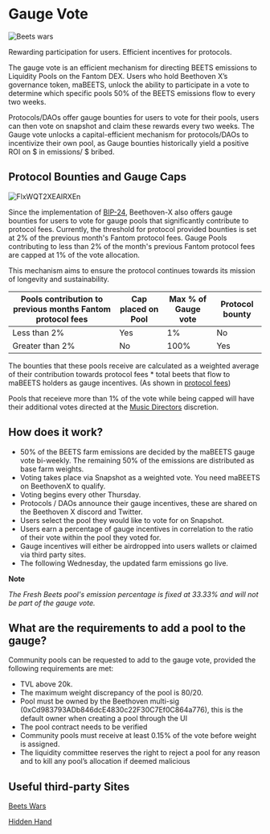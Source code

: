 # Gauge Vote

![Beets wars](https://user-images.githubusercontent.com/109503546/208073153-bded6fbf-e57a-40b1-a367-7355e8955aa1.jpeg)

Rewarding participation for users. Efficient incentives for protocols.

The gauge vote is an efficient mechanism for directing BEETS emissions to Liquidity Pools on the Fantom DEX. Users who hold Beethoven X’s governance token, maBEETS, unlock the ability to participate in a vote to determine which specific pools 50% of the BEETS emissions flow to every two weeks.

Protocols/DAOs offer gauge bounties for users to vote for their pools, users can then vote on snapshot and claim these rewards every two weeks. The Gauge vote unlocks a capital-efficient mechanism for protocols/DAOs to incentivize their own pool, as Gauge bounties historically yield a positive ROI on $ in emissions/ $ bribed.

## Protocol Bounties and Gauge Caps

![FlxWQT2XEAIRXEn](https://user-images.githubusercontent.com/109503546/216949877-bf9b25d1-68b2-4dac-821b-014377d62a67.jpeg)

Since the implementation of [BIP-24](https://snapshot.org/#/beets.eth/proposal/0xe1489639baffe5bb8117da677349a67e80197ab6d34d5efb1b49786ca76cf83a), Beethoven-X also offers gauge bounties for users to vote for gauge pools that significantly contribute to protocol fees. Currently, the threshold for protocol provided bounties is set at 2% of the previous month's Fantom protocol fees. Gauge Pools contributing to less than 2% of the month's previous Fantom protocol fees are capped at 1% of the vote allocation.

This mechanism aims to ensure the protocol continues towards its mission of longevity and sustainability.

| Pools contribution to previous months Fantom protocol fees | Cap placed on Pool | Max % of Gauge vote | Protocol bounty |
| ---------------------------------------------------------- | ------------------ | ------------------- | --------------- |
| Less than 2%                                               | Yes                | 1%                  | No              |
| Greater than 2%                                            | No                 | 100%                | Yes             |

The bounties that these pools receive are calculated as a weighted average of their contribution towards protocol fees \* total beets that flow to maBEETS holders as gauge incentives. (As shown in [protocol fees](https://docs-beta.beets.fi/ecosystem/protocol-fees))

Pools that receieve more than 1% of the vote while being capped will have their additional votes directed at the [Music Directors](https://docs-beta.beets.fi/dao/music-directors) discretion.

## How does it work?

-   50% of the BEETS farm emissions are decided by the maBEETS gauge vote bi-weekly. The remaining 50% of the emissions are distributed as base farm weights.
-   Voting takes place via Snapshot as a weighted vote. You need maBEETS on BeethovenX to qualify.
-   Voting begins every other Thursday.
-   Protocols / DAOs announce their gauge incentives, these are shared on the Beethoven X discord and Twitter.
-   Users select the pool they would like to vote for on Snapshot.
-   Users earn a percentage of gauge incentives in correlation to the ratio of their vote within the pool they voted for.
-   Gauge incentives will either be airdropped into users wallets or claimed via third party sites.
-   The following Wednesday, the updated farm emissions go live.

**Note**

_The Fresh Beets pool's emission percentage is fixed at 33.33% and will not be part of the gauge vote._

## What are the requirements to add a pool to the gauge?

Community pools can be requested to add to the gauge vote, provided the following requirements are met:

-   TVL above 20k.
-   The maximum weight discrepancy of the pool is 80/20.
-   Pool must be owned by the Beethoven multi-sig (0xCd983793ADb846dcE4830c22F30C7Ef0C864a776), this is the default owner when creating a pool through the UI
-   The pool contract needs to be verified
-   Community pools must receive at least 0.15% of the vote before weight is assigned.
-   The liquidity committee reserves the right to reject a pool for any reason and to kill any pool’s allocation if deemed malicious

## Useful third-party Sites

[Beets Wars](https://www.beetswars.live/)

[Hidden Hand](https://hiddenhand.finance/beethovenx)
